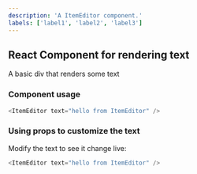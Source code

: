 ```yaml
---
description: 'A ItemEditor component.'
labels: ['label1', 'label2', 'label3']
---
```



## React Component for rendering text

A basic div that renders some text

### Component usage
```js
<ItemEditor text="hello from ItemEditor" />
```

### Using props to customize the text

Modify the text to see it change live:
```js live
<ItemEditor text="hello from ItemEditor" />
```
